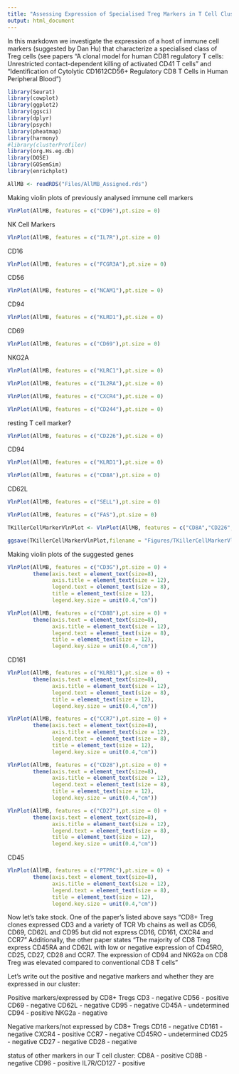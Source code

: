 ```yaml
---
title: "Assessing Expression of Specialised Treg Markers in T Cell Cluster"
output: html_document
---
```



In this markdown we investigate the expression of a host of immune cell markers (suggested by Dan Hu) that characterize a specialised class of Treg cells (see papers "A clonal model for human CD81 regulatory T cells: Unrestricted contact-dependent killing of activated CD41 T cells" and "Identification of Cytolytic CD1612CD56+ Regulatory CD8 T Cells in Human Peripheral Blood")


```R
library(Seurat)
library(cowplot)
library(ggplot2)
library(ggsci)
library(dplyr)
library(psych)
library(pheatmap)
library(harmony)
#library(clusterProfiler)
library(org.Hs.eg.db)
library(DOSE)
library(GOSemSim)
library(enrichplot)

```

```R
AllMB <- readRDS("Files/AllMB_Assigned.rds")

```

Making violin plots of previously analysed immune cell markers

```r
VlnPlot(AllMB, features = c("CD96"),pt.size = 0)
```

NK Cell Markers

```r
VlnPlot(AllMB, features = c("IL7R"),pt.size = 0)
```


CD16

```r
VlnPlot(AllMB, features = c("FCGR3A"),pt.size = 0)
```

CD56

```r
VlnPlot(AllMB, features = c("NCAM1"),pt.size = 0)
```

CD94


```r
VlnPlot(AllMB, features = c("KLRD1"),pt.size = 0)
```

CD69

```r
VlnPlot(AllMB, features = c("CD69"),pt.size = 0)
```

NKG2A

```r
VlnPlot(AllMB, features = c("KLRC1"),pt.size = 0)
```
```r
VlnPlot(AllMB, features = c("IL2RA"),pt.size = 0)
```

```r
VlnPlot(AllMB, features = c("CXCR4"),pt.size = 0)
```

```r
VlnPlot(AllMB, features = c("CD244"),pt.size = 0)
```

resting T cell marker?

```r
VlnPlot(AllMB, features = c("CD226"),pt.size = 0)
```
CD94

```r
VlnPlot(AllMB, features = c("KLRD1"),pt.size = 0)
```


```r
VlnPlot(AllMB, features = c("CD8A"),pt.size = 0)
```

CD62L

```r
VlnPlot(AllMB, features = c("SELL"),pt.size = 0)
```
```r
VlnPlot(AllMB, features = c("FAS"),pt.size = 0)
```

```R
TKillerCellMarkerVlnPlot <- VlnPlot(AllMB, features = c("CD8A","CD226","CD244","CD96","IL7R","KLRD1","NCAM1","FCGR3A","KLRC1"),pt.size = 0, ncol = 1) 

ggsave(TKillerCellMarkerVlnPlot,filename = "Figures/TKillerCellMarkerVlnPlot.pdf", width = 20, height = 20)            


```

Making violin plots of the suggested genes

```R
VlnPlot(AllMB, features = c("CD3G"),pt.size = 0) +
        theme(axis.text = element_text(size=8),
              axis.title = element_text(size = 12),
              legend.text = element_text(size = 8),
              title = element_text(size = 12),
              legend.key.size = unit(0.4,"cm"))
```


```R
VlnPlot(AllMB, features = c("CD8B"),pt.size = 0) +
        theme(axis.text = element_text(size=8),
              axis.title = element_text(size = 12),
              legend.text = element_text(size = 8),
              title = element_text(size = 12),
              legend.key.size = unit(0.4,"cm"))
```
CD161

```R
VlnPlot(AllMB, features = c("KLRB1"),pt.size = 0) +
        theme(axis.text = element_text(size=8),
              axis.title = element_text(size = 12),
              legend.text = element_text(size = 8),
              title = element_text(size = 12),
              legend.key.size = unit(0.4,"cm"))
```

```R
VlnPlot(AllMB, features = c("CCR7"),pt.size = 0) +
        theme(axis.text = element_text(size=8),
              axis.title = element_text(size = 12),
              legend.text = element_text(size = 8),
              title = element_text(size = 12),
              legend.key.size = unit(0.4,"cm"))
```


```R
VlnPlot(AllMB, features = c("CD28"),pt.size = 0) +
        theme(axis.text = element_text(size=8),
              axis.title = element_text(size = 12),
              legend.text = element_text(size = 8),
              title = element_text(size = 12),
              legend.key.size = unit(0.4,"cm"))
```

```R
VlnPlot(AllMB, features = c("CD27"),pt.size = 0) +
        theme(axis.text = element_text(size=8),
              axis.title = element_text(size = 12),
              legend.text = element_text(size = 8),
              title = element_text(size = 12),
              legend.key.size = unit(0.4,"cm"))
```
CD45

```R
VlnPlot(AllMB, features = c("PTPRC"),pt.size = 0) +
        theme(axis.text = element_text(size=8),
              axis.title = element_text(size = 12),
              legend.text = element_text(size = 8),
              title = element_text(size = 12),
              legend.key.size = unit(0.4,"cm"))
```

Now let's take stock. One of the paper's listed above says "CD8+ Treg clones expressed CD3 and a variety of TCR Vb chains as well as CD56, CD69, CD62L and CD95 but did not express CD16, CD161, CXCR4 and CCR7" Additionally, the other paper states "The majority of CD8 Treg express CD45RA and CD62L with low or negative expression of CD45RO, CD25, CD27, CD28 and CCR7. The expression of CD94 and NKG2a on CD8 Treg was elevated compared to conventional CD8 T cells"

Let's write out the positive and negative markers and whether they are expressed in our cluster:

Positive markers/expressed by CD8+ Tregs
CD3 - negative
CD56 - positive
CD69 - negative
CD62L - negative
CD95 - negative
CD45A - undetermined
CD94 - positive
NKG2a - negative

Negative markers/not expressed by CD8+ Tregs
CD16 - negative
CD161 - negative
CXCR4 - positive
CCR7 - negative
CD45RO - undetermined
CD25 - negative
CD27 - negative
CD28 - negative

status of other markers in our T cell cluster:
CD8A - positive
CD8B - negative
CD96 - positive
IL7R/CD127 - positive




